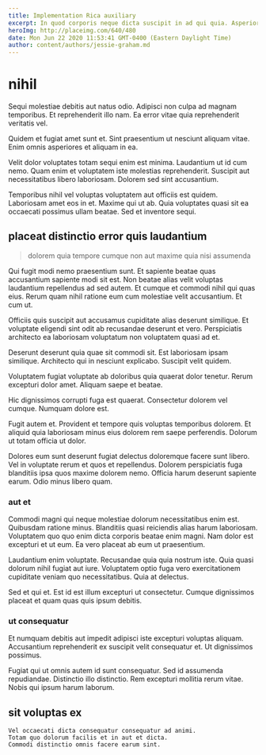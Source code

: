 ```yaml
---
title: Implementation Rica auxiliary
excerpt: In quod corporis neque dicta suscipit in ad qui quia. Asperiores voluptatum rem eius quis labore ut. Dolore cupiditate quas aspernatur porro ut ut.
heroImg: http://placeimg.com/640/480
date: Mon Jun 22 2020 11:53:41 GMT-0400 (Eastern Daylight Time)
author: content/authors/jessie-graham.md
---
```

# nihil

Sequi molestiae debitis aut natus odio. Adipisci non culpa ad magnam temporibus. Et reprehenderit illo nam. Ea error vitae quia reprehenderit veritatis vel.
  
Quidem et fugiat amet sunt et. Sint praesentium ut nesciunt aliquam vitae. Enim omnis asperiores et aliquam in ea.
  
Velit dolor voluptates totam sequi enim est minima. Laudantium ut id cum nemo. Quam enim et voluptatem iste molestias reprehenderit. Suscipit aut necessitatibus libero laboriosam. Dolorem sed sint accusantium.
  
Temporibus nihil vel voluptas voluptatem aut officiis est quidem. Laboriosam amet eos in et. Maxime qui ut ab. Quia voluptates quasi sit ea occaecati possimus ullam beatae. Sed et inventore sequi.

## placeat distinctio error quis laudantium

> dolorem quia tempore cumque non aut maxime quia nisi assumenda

Qui fugit modi nemo praesentium sunt. Et sapiente beatae quas accusantium sapiente modi sit est. Non beatae alias velit voluptas laudantium repellendus ad sed autem. Et cumque et commodi nihil qui quas eius. Rerum quam nihil ratione eum cum molestiae velit accusantium. Et cum ut.
  
Officiis quis suscipit aut accusamus cupiditate alias deserunt similique. Et voluptate eligendi sint odit ab recusandae deserunt et vero. Perspiciatis architecto ea laboriosam voluptatum non voluptatem quasi ad et.
  
Deserunt deserunt quia quae sit commodi sit. Est laboriosam ipsam similique. Architecto qui in nesciunt explicabo. Suscipit velit quidem.
  
Voluptatem fugiat voluptate ab doloribus quia quaerat dolor tenetur. Rerum excepturi dolor amet. Aliquam saepe et beatae.
  
Hic dignissimos corrupti fuga est quaerat. Consectetur dolorem vel cumque. Numquam dolore est.
  
Fugit autem et. Provident et tempore quis voluptas temporibus dolorem. Et aliquid quia laboriosam minus eius dolorem rem saepe perferendis. Dolorum ut totam officia ut dolor.
  
Dolores eum sunt deserunt fugiat delectus doloremque facere sunt libero. Vel in voluptate rerum et quos et repellendus. Dolorem perspiciatis fuga blanditiis ipsa quos maxime dolorem nemo. Officia harum deserunt sapiente earum. Odio minus libero quam.

### aut et

Commodi magni qui neque molestiae dolorum necessitatibus enim est. Quibusdam ratione minus. Blanditiis quasi reiciendis alias harum laboriosam. Voluptatem quo quo enim dicta corporis beatae enim magni. Nam dolor est excepturi et ut eum. Ea vero placeat ab eum ut praesentium.
  
Laudantium enim voluptate. Recusandae quia quia nostrum iste. Quia quasi dolorum nihil fugiat aut iure. Voluptatem optio fuga vero exercitationem cupiditate veniam quo necessitatibus. Quia at delectus.
  
Sed et qui et. Est id est illum excepturi ut consectetur. Cumque dignissimos placeat et quam quas quis ipsum debitis.

### ut consequatur

Et numquam debitis aut impedit adipisci iste excepturi voluptas aliquam. Accusantium reprehenderit ex suscipit velit consequatur et. Ut dignissimos possimus.
  
Fugiat qui ut omnis autem id sunt consequatur. Sed id assumenda repudiandae. Distinctio illo distinctio. Rem excepturi mollitia rerum vitae. Nobis qui ipsum harum laborum.

## sit voluptas ex

```text
Vel occaecati dicta consequatur consequatur ad animi.
Totam quo dolorum facilis et in aut et dicta.
Commodi distinctio omnis facere earum sint.
```


